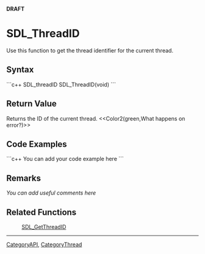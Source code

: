 <!-- pragma section-numbers off -->
<!-- pragma disable-camelcase -->
'''DRAFT'''

= SDL_ThreadID =
Use this function to get the thread identifier for the current thread.


== Syntax ==
```c++
SDL_threadID SDL_ThreadID(void)
```

== Return Value ==
Returns the ID of the current thread.  <<Color2(green,What happens on error?)>>

== Code Examples ==
```c++
You can add your code example here
```

== Remarks ==
''You can add useful comments here''

== Related Functions ==
:[[SDL_GetThreadID]]

----
[[CategoryAPI]], [[CategoryThread]]
